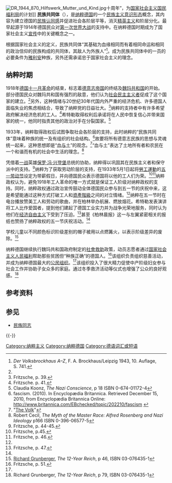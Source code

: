 [[File:DR_1944_870_Hilfswerk_Mutter_und_Kind.jpg|thumb]]十周年”，为[[国家社会主义国民福利局|国家社会主义国民福利局]]的计划]]
{{Nazism sidebar}}
'''民族共同体'''（{{lang-de|Volksgemeinschaft}}），是[[纳粹德国|纳粹德国]]的一个[[民族主义|民族主义]][[意识形态|意识形态]]概念，其内容为建立德国的[[爱国主义|民族认同感]]并促进社会各阶层平等，消灭[[精英主义|精英主义]]和阶层分化。最早起源于1914年德国民众对[[第一次世界大战|第一次世界大战]]的支持中。在纳粹德国时期成为了国家社会主义[[政治宣传|宣传]]中的关键概念之一。

根据国家社会主义的定义，民族共同体“其基础为血缘相同而有着相同命运和相同的政治信仰的民族构成的共同体，其敌人为外族人”<ref>''Der Volksbrockhaus A–Z'', F. A. Brockhaus/Leipzig 1943, 10. Auflage, S. 741.</ref>。成为民族共同体中的一员的必要条件为[[雅利安人種|雅利安]]种族，另外还需承诺忠于国家社会主义的理念。{{FACT}}

==纳粹时期==
1918年[[德国十一月革命|德国十一月革命]]的结束，标志着[[德意志帝国|德意志帝国]]的终结及[[魏玛共和国|魏玛共和国]]的开始。部分德国民众对魏玛共和国有强烈的敌意，他们认为[[社会民主主义|社会民主主义者]]促成了这个国家的建立。<ref name="FR39"/>另外，这种情绪与20世纪30年代国内外严重的经济危机、许多德国人面临失业的焦虑相结合，导致了纳粹党的日益壮大。<ref name="FR39">Fritzsche, p. 39.</ref>纳粹的支持者中有许多希望政府解决经济危机的工人。<ref>Fritzsche. p. 41.</ref>希特勒取得权利后承诺将在人民中恢复信心并带来国家的统一，他同时指责其他的政治对手在分裂国家。<ref>Claudia Koonz, ''The Nazi Conscience'', p 18 ISBN 0-674-01172-4</ref>

1933年，纳粹取得政权后试图争取社会各阶层的支持，此时纳粹的“民族共同体”意味着种族的统一及有组织的社会结构。<ref>fascism. (2010). In Encyclopædia Britannica. Retrieved December 15, 2010, from Encyclopædia Britannica Online: http://www.britannica.com/EBchecked/topic/202210/fascism {{Wayback|url=http://www.britannica.com/EBchecked/topic/202210/fascism |date=20130904185726 }}</ref>故要将所有德意志民族的思想与灵魂统一起来，这种思想即是“[[血与土|血与土]]”的观念。<ref name="The Volk">"[http://www.shoaheducation.com/volk.html The Volk]{{dead link|date=2018年1月 |bot=InternetArchiveBot |fix-attempted=yes }}"</ref>“血与土”表达了土地所有者和农民在一个和谐而有机的社会中生活的理念。<ref>Robert Cecil, ''The Myth of the Master Race: Alfred Rosenberg and Nazi Ideology'' p166 ISBN 0-396-06577-5</ref>

凭借着[[一战|一战]]英雄[[保罗·冯·兴登堡|保罗·冯·兴登堡]]总统的协助，纳粹得以巩固其在民族主义者和保守派中的支持。<ref>Fritzsche, p. 44-45.</ref>纳粹为了获取劳动阶层的支持，在1933年5月1日起将[[勞工運動|勞工運動]]的[[五一劳动节|五一劳动节]]设定为带薪假日，并向德国民众表示德国将以他的工人们为荣。<ref name="FR45">Fritzsche, p.45.</ref><ref name="FR46">Fritzsche, p. 46.</ref>纳粹政权认为，避免1918年工人革命的唯一方式就是保证工人阶级对纳粹政权的支持。同时，纳粹政权通过政治宣传鼓动全体德国民众参与到五一节的庆祝中来，这是希望能通过这种方式打破工人和[[資產階級|資產階級]]之间的对立情绪。<ref name="FR46"/>纳粹在五一节时在电台播放赞美工人和劳动的歌曲，并在柏林举办航展、燃放烟花。希特勒发表演讲将工人比作爱国者，提到他们建起了德国工业实力并为战争光荣地服务，同时认为他们在[[经济自由主义|经济自由主义]]下受到了压迫。<ref name="FR47">Fritzsche, p. 47.</ref>甚至《柏林晨报》这一与左翼紧密相关的报纸也赞扬了纳粹政权的五一节庆祝活动。<ref name="FR47"/>

学校儿童以不同颜色标识阶级差别的帽子被用以点燃篝火，以表示阶级差异的废除。<ref name="Grunberger46">[[Richard_Grunberger|Richard Grunberger]], ''The 12-Year Reich'', p 46, ISBN 03-076435-1</ref>

纳粹德国继续执行魏玛共和国政府制定的[[社會救助|社會救助]]政策，动员志愿者通过[[国家社会主义人民福利|国家社会主义人民福利]]帮助那些贫困但“种族正确”的德国人。<ref name="FR51">Fritzsche, p. 51.</ref>该组织负责组织慈善活动，并成为纳粹德国最大的[[公民社会|公民组织]]。<ref name="FR51"/>该组织投入了很大精力促使中产阶级妇女参与社会工作并协助子女众多的家庭。通过冬季救济活动等仪式也增强了公众的良好观感。<ref name="Richard Grunberger p 79">Richard Grunberger, ''The 12-Year Reich'', p 79, ISBN 03-076435-1</ref>

==参考资料==
{{Reflist}}

==参见==
*[[民族同志|民族同志]]

{{-}}
{{纳粹党}}
{{一体化}}

{{Authority control}}
[[Category:纳粹主义|Category:纳粹主义]]
[[Category:纳粹德国|Category:纳粹德国]]
[[Category:德语词汇或短语|Category:德语词汇或短语]]